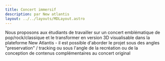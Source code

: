```yaml
---
title: Concert immersif
description: par New atlantis
layout: ../../layouts/MDLayout.astro
---
```


Nous proposons aux étudiants de travailler sur un concert emblématique de pop/rock/classique et le transformer en version 3D visualisable dans la plateforme New Atlantis - il est possible d'aborder le projet sous des angles "preservation" / tracking ou sous l'angle de la recréation ou de la conception de contenus complémentaires au concert original

